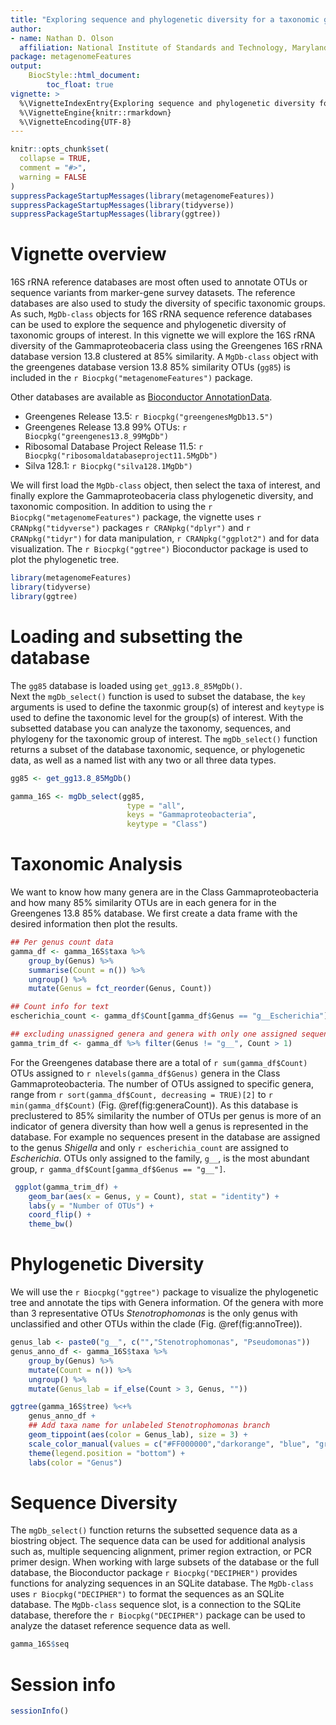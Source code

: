 ```yaml
---
title: "Exploring sequence and phylogenetic diversity for a taxonomic group of interest."
author: 
- name: Nathan D. Olson
  affiliation: National Institute of Standards and Technology, Maryland, USA
package: metagenomeFeatures
output: 
    BiocStyle::html_document:
        toc_float: true
vignette: >
  %\VignetteIndexEntry{Exploring sequence and phylogenetic diversity for a taxonomic group of interest.}
  %\VignetteEngine{knitr::rmarkdown}
  %\VignetteEncoding{UTF-8}
---
```


```r
knitr::opts_chunk$set(
  collapse = TRUE,
  comment = "#>",
  warning = FALSE
)
suppressPackageStartupMessages(library(metagenomeFeatures)) 
suppressPackageStartupMessages(library(tidyverse))
suppressPackageStartupMessages(library(ggtree))
```

# Vignette overview
16S rRNA reference databases are most often used to annotate OTUs or sequence variants from marker-gene survey datasets. 
The reference databases are also used to study the diversity of specific taxonomic groups. 
As such, `MgDb-class` objects for 16S rRNA sequence reference databases can be used to explore the sequence and phylogenetic diversity of taxonomic groups of interest. 
In this vignette we will explore the 16S rRNA diversity of the Gammaproteobaceria class using the Greengenes 16S rRNA database version 13.8 clustered at 85\% similarity. 
A `MgDb-class` object with the greengenes database version 13.8 85\% similarity OTUs (`gg85`) is included in the `r Biocpkg("metagenomeFeatures")` package.  

Other databases are available as [Bioconductor AnnotationData](https://www.bioconductor.org/packages/release/data/annotation/).  

- Greengenes Release 13.5: `r Biocpkg("greengenesMgDb13.5")`  
- Greengenes Release 13.8 99% OTUs: `r Biocpkg("greengenes13.8_99MgDb")`  
- Ribosomal Database Project Release 11.5: `r Biocpkg("ribosomaldatabaseproject11.5MgDb")`  
- Silva 128.1: `r Biocpkg("silva128.1MgDb")`

We will first load the `MgDb-class` object, then select the taxa of interest, and finally explore the Gammaproteobaceria class phylogenetic diversity, and taxonomic composition. 
In addition to using the `r Biocpkg("metagenomeFeatures")` package, the vignette uses `r CRANpkg("tidyverse")` packages `r CRANpkg("dplyr")` and `r CRANpkg("tidyr")` for data manipulation, `r CRANpkg("ggplot2")` and for data visualization. 
The `r Biocpkg("ggtree")` Bioconductor package is used to plot the phylogenetic tree.


```r
library(metagenomeFeatures)
library(tidyverse)
library(ggtree)
```

# Loading and subsetting the database 
The `gg85` database is loaded using `get_gg13.8_85MgDb()`.  
Next the `mgDb_select()` function is used to subset the database, the `key` arguments is used to define the taxonmic group(s) of interest and `keytype` is used to define the taxonomic level for the group(s) of interest. 
With the subsetted database you can analyze the taxonomy, sequences, and phylogeny for the taxonomic group of interest. 
The `mgDb_select()` function returns a subset of the database taxonomic, sequence, or phylogenetic data, as well as a named list with any two or all three data types.  

```r
gg85 <- get_gg13.8_85MgDb()

gamma_16S <- mgDb_select(gg85, 
                          type = "all", 
                          keys = "Gammaproteobacteria", 
                          keytype = "Class")
```

# Taxonomic Analysis 
We want to know how many genera are in the Class Gammaproteobacteria and how many 85\% similarity OTUs are in each genera for in the Greengenes 13.8 85\% database. 
We first create a data frame with the desired information then plot the results. 

```r
## Per genus count data
gamma_df <- gamma_16S$taxa %>% 
    group_by(Genus) %>% 
    summarise(Count = n()) %>% 
    ungroup() %>% 
    mutate(Genus = fct_reorder(Genus, Count)) 

## Count info for text 
escherichia_count <- gamma_df$Count[gamma_df$Genus == "g__Escherichia"]

## excluding unassigned genera and genera with only one assigned sequence
gamma_trim_df <- gamma_df %>% filter(Genus != "g__", Count > 1)
```

For the Greengenes database there are a total of `r sum(gamma_df$Count)` OTUs assigned to `r nlevels(gamma_df$Genus)` genera in the Class Gammaproteobacteria. 
The number of OTUs assigned to specific genera, range from `r sort(gamma_df$Count, decreasing = TRUE)[2]` to `r min(gamma_df$Count)` (Fig. \@ref(fig:generaCount)). 
As this database is preclustered to 85\% similarity the number of OTUs per genus is more of an indicator of genera diversity than how well a genus is represented in the database. 
For example no sequences present in the database are assigned to the genus _Shigella_ and only `r escherichia_count` are assigned to _Escherichia_. 
OTUs only assigned to the family, `g__`, is the most abundant group, `r gamma_df$Count[gamma_df$Genus == "g__"]`.   


```r
 ggplot(gamma_trim_df) + 
    geom_bar(aes(x = Genus, y = Count), stat = "identity") + 
    labs(y = "Number of OTUs") + 
    coord_flip() + 
    theme_bw() 
```


# Phylogenetic Diversity  
We will use the `r Biocpkg("ggtree")` package to visualize the phylogenetic tree and annotate the tips with Genera information. 
Of the genera with more than 3 representative OTUs _Stenotrophomonas_ is the only genus with unclassified and other OTUs within the clade (Fig. \@ref(fig:annoTree)). 

```r

genus_lab <- paste0("g__", c("","Stenotrophomonas", "Pseudomonas"))
genus_anno_df <- gamma_16S$taxa %>% 
    group_by(Genus) %>% 
    mutate(Count = n()) %>% 
    ungroup() %>% 
    mutate(Genus_lab = if_else(Count > 3, Genus, ""))

ggtree(gamma_16S$tree) %<+% 
    genus_anno_df + 
    ## Add taxa name for unlabeled Stenotrophomonas branch
    geom_tippoint(aes(color = Genus_lab), size = 3) + 
    scale_color_manual(values = c("#FF000000","darkorange", "blue", "green", "tan", "black")) +
    theme(legend.position = "bottom") + 
    labs(color = "Genus")
```

# Sequence Diversity 
The `mgDb_select()` function returns the subsetted sequence data as a biostring object.
The sequence data can be used for additional analysis such as, multiple sequencing alignment, primer region extraction, or PCR primer design. 
When working with large subsets of the database or the full database, the Bioconductor package `r Biocpkg("DECIPHER")` provides functions for analyzing sequences in an SQLite database. The `MgDb-class` uses `r Biocpkg("DECIPHER")` to format the sequences as an SQLite database. 
The `MgDb-class` sequence slot, is a connection to the SQLite database, therefore the `r Biocpkg("DECIPHER")` package can be used to analyze the dataset reference sequence data as well. 

```r
gamma_16S$seq
```

# Session info {.unnumbered}
```r
sessionInfo()
```
